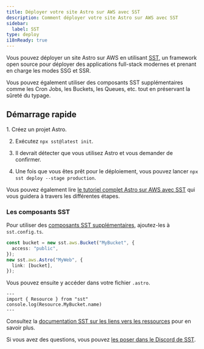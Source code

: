 ```yaml
---
title: Déployer votre site Astro sur AWS avec SST
description: Comment déployer votre site Astro sur AWS avec SST
sidebar:
  label: SST
type: deploy
i18nReady: true
---
```


Vous pouvez déployer un site Astro sur AWS en utilisant [SST](https://sst.dev), un framework open source pour déployer des applications full-stack modernes et prenant en charge les modes SSG et SSR.

Vous pouvez également utiliser des composants SST supplémentaires comme les Cron Jobs, les Buckets, les Queues, etc. tout en préservant la sûreté du typage.

## Démarrage rapide

<Steps>
1. Créez un projet Astro.

2. Exécutez `npx sst@latest init`.

3. Il devrait détecter que vous utilisez Astro et vous demander de confirmer.

4. Une fois que vous êtes prêt pour le déploiement, vous pouvez lancer `npx sst deploy --stage production`.
</Steps>

Vous pouvez également lire [le tutoriel complet Astro sur AWS avec SST](https://sst.dev/docs/start/aws/astro) qui vous guidera à travers les différentes étapes.

### Les composants SST

Pour utiliser des [composants SST supplémentaires](https://sst.dev/docs/), ajoutez-les à `sst.config.ts`.

```ts {1} {5} title="sst.config.ts"
const bucket = new sst.aws.Bucket("MyBucket", {
  access: "public",
});
new sst.aws.Astro("MyWeb", {
  link: [bucket],
});
```

Vous pouvez ensuite y accéder dans votre fichier `.astro`.

```astro
---
import { Resource } from "sst"
console.log(Resource.MyBucket.name)
---
```

Consultez la [documentation SST sur les liens vers les ressources](https://sst.dev/docs/linking) pour en savoir plus.

Si vous avez des questions, vous pouvez [les poser dans le Discord de SST](https://discord.gg/sst).
